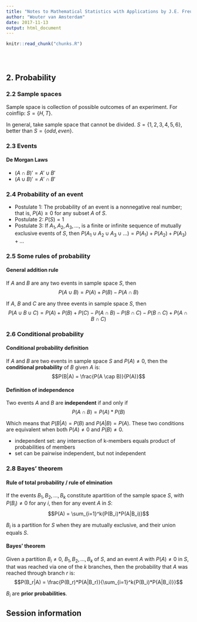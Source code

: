 ```yaml
---
title: "Notes to Mathematical Statistics with Applications by J.E. Freund"
author: "Wouter van Amsterdam"
date: 2017-11-13
output: html_document
---
```


<!-- The file analysis/chunks.R contains chunks that define default settings
shared across the workflowr files. -->
```r
knitr::read_chunk("chunks.R")
```

<!-- Update knitr chunk options -->
```r
```

<!-- Insert the date the file was last updated -->
```r
```

<!-- Insert the code version (Git commit SHA1) if Git repository exists and R
 package git2r is installed -->
```r
```

<!-- Add your analysis here -->
## 2. Probability
### 2.2 Sample spaces
Sample space is collection of possible outcomes of an experiment.
For coinflip: $S = \left\{H, T\right\}$.

In general, take sample space that cannot be divided. 
$S = \left\{1,2,3,4,5,6\right\}$, better than $S = \left\{odd, even\right\}$.

### 2.3 Events
#### De Morgan Laws

* $(A\cap B)' = A'\cup B'$
* $(A\cup B)' = A'\cap B'$

### 2.4 Probability of an event

* Postulate 1: The probability of an event is a nonnegative real number;
that is, $P(A) \geq 0$ for any subset $A$ of $S$.
* Postulate 2: $P(S) = 1$
* Postulate 3: If $A_1,A_2,A_3,...$, is a finite or infinite sequence of 
mutually exclusive events of $S$, then 
$P(A_1 \cup A_2 \cup A_3 \cup ...)=P(A_1)+P(A_2)+P(A_3)+...$

### 2.5 Some rules of probability
#### General addition rule
If $A$ and $B$ are any two events in sample space $S$, then
$$P(A \cup B) = P(A) + P(B) - P(A \cap B)$$

If $A$, $B$ and $C$ are any three events in sample space $S$, then
$$P(A \cup B \cup C) = P(A) + P(B) + P(C) - P(A \cap B) - P(B \cap C) 
- P(B \cap C) + P(A \cap B \cap C)$$

### 2.6 Conditional probability
#### Conditional probability definition
If $A$ and $B$ are two events in sample space $S$ and $P(A) \neq 0$, then 
the **conditional probability** of $B$ given $A$ is:
$$P(B|A) = \frac{P(A \cap B)}{P(A)}$$

#### Definition of independence
Two events $A$ and $B$ are **independent** if and only if
$$P(A \cap B) = P(A)*P(B)$$

Which means that $P(B|A) = P(B)$ and $P(A|B) = P(A)$. 
These two conditions are equivalent when both $P(A) \neq 0$ and $P(B) \neq 0$.


* independent set: any intersection of k-members equals product of probabilities of members
* set can be pairwise independent, but not independent

### 2.8 Bayes' theorem
#### Rule of total probability / rule of elmination

If the events $B_1, B_2, ..., B_k$ constitute apartition of the sample space $S$,
with $P(B_i) \neq 0$ for any $i$, then for any event $A$ in $S$:
$$P(A) = \sum_{i=1}^k{P(B_i)*P(A|B_i)}$$

$B_i$ is a partition for $S$ when they are mutually exclusive, and their union 
equals $S$.

#### Bayes' theorem
Given a partition $B_i \neq 0$, $B_1, B_2, ..., B_k$ of $S$, 
and an event $A$ with $P(A) \neq 0$ in $S$, 
that was reached via one of the $k$ branches, 
then the probability that $A$ was reached through branch $r$ is:
$$P(B_r|A) = \frac{P(B_r)*P(A|B_r)}{\sum_{i=1}^k{P(B_i)*P(A|B_i)}}$$

$B_i$ are **prior probabilities**.

## Session information

<!-- Insert the session information into the document -->
```r
```
